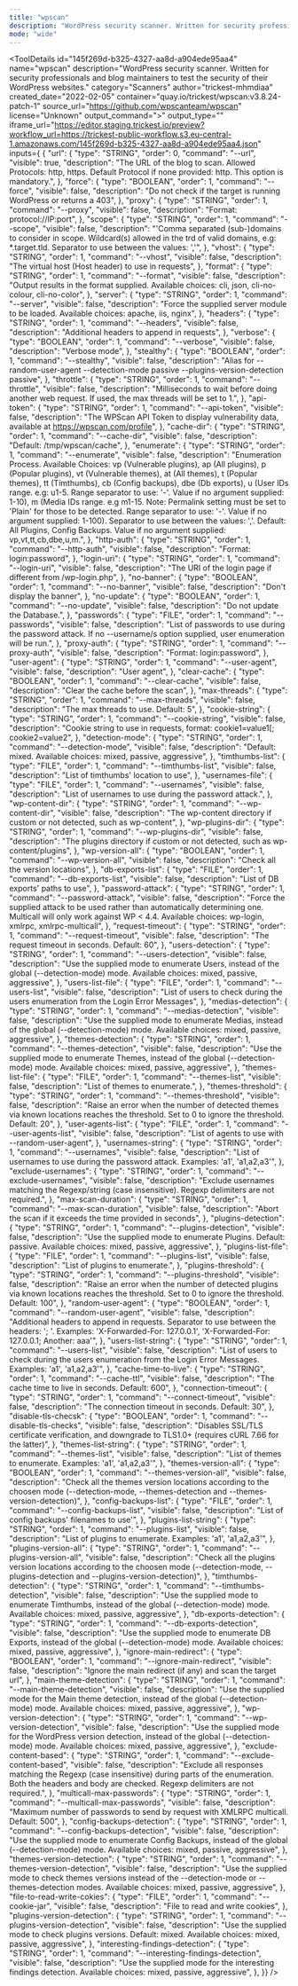 ```yaml
---
title: "wpscan"
description: "WordPress security scanner. Written for security professionals and blog maintainers to test the security of their WordPress websites."
mode: "wide"
---
```



<ToolDetails
  id="145f269d-b325-4327-aa8d-a904ede95aa4"
  name="wpscan"
  description="WordPress security scanner. Written for security professionals and blog maintainers to test the security of their WordPress websites."
  category="Scanners"
  author="trickest-mhmdiaa"
  created_date="2022-02-05"
  container="quay.io/trickest/wpscan:v3.8.24-patch-1"
  source_url="https://github.com/wpscanteam/wpscan"
  license="Unknown"
  output_command=">"
  output_type=""
  iframe_url="https://editor.staging.trickest.io/preview?workflow_url=https://trickest-public-workflow.s3.eu-central-1.amazonaws.com/145f269d-b325-4327-aa8d-a904ede95aa4.json"
  inputs={ {
  "url": {
    "type": "STRING",
    "order": 0,
    "command": "--url",
    "visible": true,
    "description": "The URL of the blog to scan. Allowed Protocols: http, https. Default Protocol if none provided: http. This option is mandatory.",
  },
  "force": {
    "type": "BOOLEAN",
    "order": 1,
    "command": "--force",
    "visible": false,
    "description": "Do not check if the target is running WordPress or returns a 403",
  },
  "proxy": {
    "type": "STRING",
    "order": 1,
    "command": "--proxy",
    "visible": false,
    "description": "Format: protocol://IP:port",
  },
  "scope": {
    "type": "STRING",
    "order": 1,
    "command": "--scope",
    "visible": false,
    "description": "'Comma separated (sub-)domains to consider in scope. Wildcard(s) allowed in the trd of valid domains, e.g: *.target.tld. Separator to use between the values: ','",
  },
  "vhost": {
    "type": "STRING",
    "order": 1,
    "command": "--vhost",
    "visible": false,
    "description": "The virtual host (Host header) to use in requests",
  },
  "format": {
    "type": "STRING",
    "order": 1,
    "command": "--format",
    "visible": false,
    "description": "Output results in the format supplied. Available choices: cli, json, cli-no-colour, cli-no-color",
  },
  "server": {
    "type": "STRING",
    "order": 1,
    "command": "--server",
    "visible": false,
    "description": "Force the supplied server module to be loaded. Available choices: apache, iis, nginx",
  },
  "headers": {
    "type": "STRING",
    "order": 1,
    "command": "--headers",
    "visible": false,
    "description": "Additional headers to append in requests",
  },
  "verbose": {
    "type": "BOOLEAN",
    "order": 1,
    "command": "--verbose",
    "visible": false,
    "description": "Verbose mode",
  },
  "stealthy": {
    "type": "BOOLEAN",
    "order": 1,
    "command": "--stealthy",
    "visible": false,
    "description": "Alias for --random-user-agent --detection-mode passive --plugins-version-detection passive",
  },
  "throttle": {
    "type": "STRING",
    "order": 1,
    "command": "--throttle",
    "visible": false,
    "description": "Milliseconds to wait before doing another web request. If used, the max threads will be set to 1.",
  },
  "api-token": {
    "type": "STRING",
    "order": 1,
    "command": "--api-token",
    "visible": false,
    "description": "The WPScan API Token to display vulnerability data, available at https://wpscan.com/profile",
  },
  "cache-dir": {
    "type": "STRING",
    "order": 1,
    "command": "--cache-dir",
    "visible": false,
    "description": "Default: /tmp/wpscan/cache",
  },
  "enumerate": {
    "type": "STRING",
    "order": 1,
    "command": "--enumerate",
    "visible": false,
    "description": "Enumeration Process. Available Choices: vp (Vulnerable plugins), ap (All plugins), p (Popular plugins), vt (Vulnerable themes), at (All themes), t (Popular themes), tt (Timthumbs), cb (Config backups), dbe (Db exports), u (User IDs range. e.g: u1-5. Range separator to use: '-'. Value if no argument supplied: 1-10), m (Media IDs range. e.g m1-15. Note: Permalink setting must be set to 'Plain' for those to be detected. Range separator to use: '-'. Value if no argument supplied: 1-100). Separator to use between the values: ','. Default: All Plugins, Config Backups. Value if no argument supplied: vp,vt,tt,cb,dbe,u,m.",
  },
  "http-auth": {
    "type": "STRING",
    "order": 1,
    "command": "--http-auth",
    "visible": false,
    "description": "Format: login:password",
  },
  "login-uri": {
    "type": "STRING",
    "order": 1,
    "command": "--login-uri",
    "visible": false,
    "description": "The URI of the login page if different from /wp-login.php",
  },
  "no-banner": {
    "type": "BOOLEAN",
    "order": 1,
    "command": "--no-banner",
    "visible": false,
    "description": "Don't display the banner",
  },
  "no-update": {
    "type": "BOOLEAN",
    "order": 1,
    "command": "--no-update",
    "visible": false,
    "description": "Do not update the Database.",
  },
  "passwords": {
    "type": "FILE",
    "order": 1,
    "command": "--passwords",
    "visible": false,
    "description": "List of passwords to use during the password attack. If no --username/s option supplied, user enumeration will be run.",
  },
  "proxy-auth": {
    "type": "STRING",
    "order": 1,
    "command": "--proxy-auth",
    "visible": false,
    "description": "Format: login:password",
  },
  "user-agent": {
    "type": "STRING",
    "order": 1,
    "command": "--user-agent",
    "visible": false,
    "description": "User agent",
  },
  "clear-cache": {
    "type": "BOOLEAN",
    "order": 1,
    "command": "--clear-cache",
    "visible": false,
    "description": "Clear the cache before the scan",
  },
  "max-threads": {
    "type": "STRING",
    "order": 1,
    "command": "--max-threads",
    "visible": false,
    "description": "The max threads to use. Default: 5",
  },
  "cookie-string": {
    "type": "STRING",
    "order": 1,
    "command": "--cookie-string",
    "visible": false,
    "description": "Cookie string to use in requests, format: cookie1=value1[; cookie2=value2",
  },
  "detection-mode": {
    "type": "STRING",
    "order": 1,
    "command": "--detection-mode",
    "visible": false,
    "description": "Default: mixed. Available choices: mixed, passive, aggressive",
  },
  "timthumbs-list": {
    "type": "FILE",
    "order": 1,
    "command": "--timthumbs-list",
    "visible": false,
    "description": "List of timthumbs' location to use",
  },
  "usernames-file": {
    "type": "FILE",
    "order": 1,
    "command": "--usernames",
    "visible": false,
    "description": "List of usernames to use during the password attack.",
  },
  "wp-content-dir": {
    "type": "STRING",
    "order": 1,
    "command": "--wp-content-dir",
    "visible": false,
    "description": "The wp-content directory if custom or not detected, such as wp-content",
  },
  "wp-plugins-dir": {
    "type": "STRING",
    "order": 1,
    "command": "--wp-plugins-dir",
    "visible": false,
    "description": "The plugins directory if custom or not detected, such as wp-content/plugins",
  },
  "wp-version-all": {
    "type": "BOOLEAN",
    "order": 1,
    "command": "--wp-version-all",
    "visible": false,
    "description": "Check all the version locations",
  },
  "db-exports-list": {
    "type": "FILE",
    "order": 1,
    "command": "--db-exports-list",
    "visible": false,
    "description": "List of DB exports' paths to use",
  },
  "password-attack": {
    "type": "STRING",
    "order": 1,
    "command": "--password-attack",
    "visible": false,
    "description": "Force the supplied attack to be used rather than automatically determining one. Multicall will only work against WP < 4.4. Available choices: wp-login, xmlrpc, xmlrpc-multicall",
  },
  "request-timeout": {
    "type": "STRING",
    "order": 1,
    "command": "--request-timeout",
    "visible": false,
    "description": "The request timeout in seconds. Default: 60",
  },
  "users-detection": {
    "type": "STRING",
    "order": 1,
    "command": "--users-detection",
    "visible": false,
    "description": "Use the supplied mode to enumerate Users, instead of the global (--detection-mode) mode. Available choices: mixed, passive, aggressive",
  },
  "users-list-file": {
    "type": "FILE",
    "order": 1,
    "command": "--users-list",
    "visible": false,
    "description": "List of users to check during the users enumeration from the Login Error Messages",
  },
  "medias-detection": {
    "type": "STRING",
    "order": 1,
    "command": "--medias-detection",
    "visible": false,
    "description": "Use the supplied mode to enumerate Medias, instead of the global (--detection-mode) mode. Available choices: mixed, passive, aggressive",
  },
  "themes-detection": {
    "type": "STRING",
    "order": 1,
    "command": "--themes-detection",
    "visible": false,
    "description": "Use the supplied mode to enumerate Themes, instead of the global (--detection-mode) mode. Available choices: mixed, passive, aggressive",
  },
  "themes-list-file": {
    "type": "FILE",
    "order": 1,
    "command": "--themes-list",
    "visible": false,
    "description": "List of themes to enumerate.",
  },
  "themes-threshold": {
    "type": "STRING",
    "order": 1,
    "command": "--themes-threshold",
    "visible": false,
    "description": "Raise an error when the number of detected themes via known locations reaches the threshold. Set to 0 to ignore the threshold. Default: 20",
  },
  "user-agents-list": {
    "type": "FILE",
    "order": 1,
    "command": "--user-agents-list",
    "visible": false,
    "description": "List of agents to use with --random-user-agent",
  },
  "usernames-string": {
    "type": "STRING",
    "order": 1,
    "command": "--usernames",
    "visible": false,
    "description": "List of usernames to use during the password attack. Examples: 'a1', 'a1,a2,a3'",
  },
  "exclude-usernames": {
    "type": "STRING",
    "order": 1,
    "command": "--exclude-usernames",
    "visible": false,
    "description": "Exclude usernames matching the Regexp/string (case insensitive). Regexp delimiters are not required.",
  },
  "max-scan-duration": {
    "type": "STRING",
    "order": 1,
    "command": "--max-scan-duration",
    "visible": false,
    "description": "Abort the scan if it exceeds the time provided in seconds",
  },
  "plugins-detection": {
    "type": "STRING",
    "order": 1,
    "command": "--plugins-detection",
    "visible": false,
    "description": "Use the supplied mode to enumerate Plugins. Default: passive. Available choices: mixed, passive, aggressive",
  },
  "plugins-list-file": {
    "type": "FILE",
    "order": 1,
    "command": "--plugins-list",
    "visible": false,
    "description": "List of plugins to enumerate.",
  },
  "plugins-threshold": {
    "type": "STRING",
    "order": 1,
    "command": "--plugins-threshold",
    "visible": false,
    "description": "Raise an error when the number of detected plugins via known locations reaches the threshold. Set to 0 to ignore the threshold. Default: 100",
  },
  "random-user-agent": {
    "type": "BOOLEAN",
    "order": 1,
    "command": "--random-user-agent",
    "visible": false,
    "description": "Additional headers to append in requests. Separator to use between the headers: '; '. Examples: 'X-Forwarded-For: 127.0.0.1', 'X-Forwarded-For: 127.0.0.1; Another: aaa'",
  },
  "users-list-string": {
    "type": "STRING",
    "order": 1,
    "command": "--users-list",
    "visible": false,
    "description": "List of users to check during the users enumeration from the Login Error Messages. Examples: 'a1', 'a1,a2,a3'",
  },
  "cache-time-to-live": {
    "type": "STRING",
    "order": 1,
    "command": "--cache-ttl",
    "visible": false,
    "description": "The cache time to live in seconds. Default: 600",
  },
  "connection-timeout": {
    "type": "STRING",
    "order": 1,
    "command": "--connect-timeout",
    "visible": false,
    "description": "The connection timeout in seconds. Default: 30",
  },
  "disable-tls-checsk": {
    "type": "BOOLEAN",
    "order": 1,
    "command": "--disable-tls-checks",
    "visible": false,
    "description": "Disables SSL/TLS certificate verification, and downgrade to TLS1.0+ (requires cURL 7.66 for the latter)",
  },
  "themes-list-string": {
    "type": "STRING",
    "order": 1,
    "command": "--themes-list",
    "visible": false,
    "description": "List of themes to enumerate. Examples: 'a1', 'a1,a2,a3'",
  },
  "themes-version-all": {
    "type": "BOOLEAN",
    "order": 1,
    "command": "--themes-version-all",
    "visible": false,
    "description": "Check all the themes version locations according to the choosen mode (--detection-mode, --themes-detection and --themes-version-detection)",
  },
  "config-backups-list": {
    "type": "FILE",
    "order": 1,
    "command": "--config-backups-list",
    "visible": false,
    "description": "List of config backups' filenames to use'",
  },
  "plugins-list-string": {
    "type": "STRING",
    "order": 1,
    "command": "--plugins-list",
    "visible": false,
    "description": "List of plugins to enumerate. Examples: 'a1', 'a1,a2,a3'",
  },
  "plugins-version-all": {
    "type": "STRING",
    "order": 1,
    "command": "--plugins-version-all",
    "visible": false,
    "description": "Check all the plugins version locations according to the choosen mode (--detection-mode, --plugins-detection and --plugins-version-detection)",
  },
  "timthumbs-detection": {
    "type": "STRING",
    "order": 1,
    "command": "--timthumbs-detection",
    "visible": false,
    "description": "Use the supplied mode to enumerate Timthumbs, instead of the global (--detection-mode) mode. Available choices: mixed, passive, aggressive",
  },
  "db-exports-detection": {
    "type": "STRING",
    "order": 1,
    "command": "--db-exports-detection",
    "visible": false,
    "description": "Use the supplied mode to enumerate DB Exports, instead of the global (--detection-mode) mode. Available choices: mixed, passive, aggressive",
  },
  "ignore-main-redirect": {
    "type": "BOOLEAN",
    "order": 1,
    "command": "--ignore-main-redirect",
    "visible": false,
    "description": "Ignore the main redirect (if any) and scan the target url",
  },
  "main-theme-detection": {
    "type": "STRING",
    "order": 1,
    "command": "--main-theme-detection",
    "visible": false,
    "description": "Use the supplied mode for the Main theme detection, instead of the global (--detection-mode) mode. Available choices: mixed, passive, aggressive",
  },
  "wp-version-detection": {
    "type": "STRING",
    "order": 1,
    "command": "--wp-version-detection",
    "visible": false,
    "description": "Use the supplied mode for the WordPress version detection, instead of the global (--detection-mode) mode. Available choices: mixed, passive, aggressive",
  },
  "exclude-content-based": {
    "type": "STRING",
    "order": 1,
    "command": "--exclude-content-based",
    "visible": false,
    "description": "Exclude all responses matching the Regexp (case insensitive) during parts of the enumeration. Both the headers and body are checked. Regexp delimiters are not required.",
  },
  "multicall-max-passwords": {
    "type": "STRING",
    "order": 1,
    "command": "--multicall-max-passwords",
    "visible": false,
    "description": "Maximum number of passwords to send by request with XMLRPC multicall. Default: 500",
  },
  "config-backups-detection": {
    "type": "STRING",
    "order": 1,
    "command": "--config-backups-detection",
    "visible": false,
    "description": "Use the supplied mode to enumerate Config Backups, instead of the global (--detection-mode) mode. Available choices: mixed, passive, aggressive",
  },
  "themes-version-detection": {
    "type": "STRING",
    "order": 1,
    "command": "--themes-version-detection",
    "visible": false,
    "description": "Use the supplied mode to check themes versions instead of the --detection-mode or --themes-detection modes. Available choices: mixed, passive, aggressive",
  },
  "file-to-read-write-cokies": {
    "type": "FILE",
    "order": 1,
    "command": "--cookie-jar",
    "visible": false,
    "description": "File to read and write cookies",
  },
  "plugins-version-detection": {
    "type": "STRING",
    "order": 1,
    "command": "--plugins-version-detection",
    "visible": false,
    "description": "Use the supplied mode to check plugins versions. Default: mixed. Available choices: mixed, passive, aggressive",
  },
  "interesting-findings-detection": {
    "type": "STRING",
    "order": 1,
    "command": "--interesting-findings-detection",
    "visible": false,
    "description": "Use the supplied mode for the interesting findings detection. Available choices: mixed, passive, aggressive",
  },
}}
/>